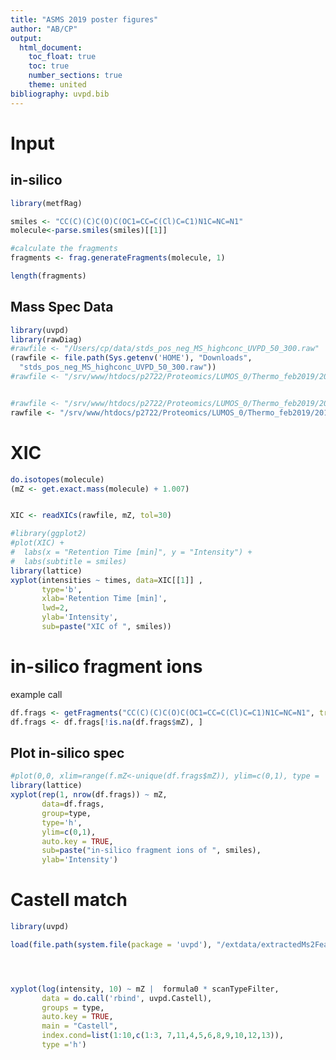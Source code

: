 ```yaml
---
title: "ASMS 2019 poster figures"
author: "AB/CP"
output:
  html_document:
    toc_float: true
    toc: true
    number_sections: true
    theme: united
bibliography: uvpd.bib
---
```



# Input

## in-silico

```r
library(metfRag)

smiles <- "CC(C)(C)C(O)C(OC1=CC=C(Cl)C=C1)N1C=NC=N1"
molecule<-parse.smiles(smiles)[[1]]

#calculate the fragments
fragments <- frag.generateFragments(molecule, 1)

length(fragments)

```

## Mass Spec Data
 
```r
library(uvpd)
library(rawDiag)
#rawfile <- "/Users/cp/data/stds_pos_neg_MS_highconc_UVPD_50_300.raw"
(rawfile <- file.path(Sys.getenv('HOME'), "Downloads",
  "stds_pos_neg_MS_highconc_UVPD_50_300.raw"))
#rawfile <- "/srv/www/htdocs/p2722/Proteomics/LUMOS_0/Thermo_feb2019/20190214/CastellonStds/CastellonStds_pos_HCD_20_35_60.raw"


#rawfile <- "/srv/www/htdocs/p2722/Proteomics/LUMOS_0/Thermo_feb2019/20190214/CastellonStds/CastellonStds_pos_UVPD_400_500.raw"
rawfile <- "/srv/www/htdocs/p2722/Proteomics/LUMOS_0/Thermo_feb2019/20190213/7stds/stds_pos_neg_MS_highconc_UVPD_100_150_mz50.raw"
```




# XIC

```r
do.isotopes(molecule)
(mZ <- get.exact.mass(molecule) + 1.007)


XIC <- readXICs(rawfile, mZ, tol=30)
```

```r
#library(ggplot2)
#plot(XIC) + 
#  labs(x = "Retention Time [min]", y = "Intensity") +
#  labs(subtitle = smiles)
library(lattice)
xyplot(intensities ~ times, data=XIC[[1]] ,
       type='b',
       xlab='Retention Time [min]',
       lwd=2,
       ylab='Intensity',
       sub=paste("XIC of ", smiles))
```


# in-silico fragment ions
example call

```r
df.frags <- getFragments("CC(C)(C)C(O)C(OC1=CC=C(Cl)C=C1)N1C=NC=N1", treeDepth = 1) 
df.frags <- df.frags[!is.na(df.frags$mZ), ]

```

## Plot in-silico spec
```r
#plot(0,0, xlim=range(f.mZ<-unique(df.frags$mZ)), ylim=c(0,1), type = 'n', xlab = 'mZ', ylab=''); abline(v=df.frags$mZ, col=df.frags$type)
library(lattice)
xyplot(rep(1, nrow(df.frags)) ~ mZ,
       data=df.frags,
       group=type,
       type='h',
       ylim=c(0,1),
       auto.key = TRUE,
       sub=paste("in-silico fragment ions of ", smiles),
       ylab='Intensity')
```

# Castell match
```r

library(uvpd)

load(file.path(system.file(package = 'uvpd'), "/extdata/extractedMs2Feature.RData"))




xyplot(log(intensity, 10) ~ mZ |  formula0 * scanTypeFilter,
       data = do.call('rbind', uvpd.Castell),
       groups = type,
       auto.key = TRUE,
       main = "Castell",
       index.cond=list(1:10,c(1:3, 7,11,4,5,6,8,9,10,12,13)),
       type ='h')
```


